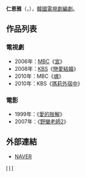 {{藝人
| 姓名     = 仁恩雅
| 類型     = 編劇
| 圖片     = 
| 圖片尺寸 = 
| 圖片簡介 = 
| 原名     = 
| 外文名   = 인은아
| 外文     = ko
| 羅馬拼音 = In Eun A
| 英文名   = 
| 綽號     = 
| 其他藝名 = 
| 國籍     = {{ROK}}
| 民族     = 
| 籍貫     = 
| 出生日期 = {{birth year and age|1971}}
| 出生地點 = {{KOR}}[[首爾特別市|首爾特別市]]
| 職業     = [[編劇|編劇]]
| 語言     = [[韓語|韓語]]
| 教育程度 = 
| 出身地   = 
| 出道作   = 
| 出道日期 = 1999年
| 代表作   = 
| 活躍年代 = 
}}

'''仁恩雅'''（{{lang-ko|'''인은아'''}}，{{bd|1971年|}}），[[韓國|韓國]][[電視劇|電視劇]][[編劇|編劇]]。

== 作品列表 ==
=== 電視劇 ===
*2006年：[[文化廣播_(韓國)|MBC]]《[[宮_(2006年電視劇)|宮]]》
*2008年：[[韓國放送公社|KBS]]《[[戀愛結婚_(電視劇)|戀愛結婚]]》
*2010年：MBC《[[魂_(電視劇)|魂]]》
*2010年：KBS《[[瑪莉外宿中|瑪莉外宿中]]》

=== 電影 ===
*1999年：《[[愛的肢解|愛的肢解]]》
*2007年：《[[野蠻老師2|野蠻老師2]]》
== 外部連結 ==
*[http://people.search.naver.com/search.naver?where=nexearch&query=%EC%9D%B8%EC%9D%80%EC%95%84&sm=tab_etc&ie=utf8&key=PeopleService&os=119286 NAVER] {{Wayback|url=http://people.search.naver.com/search.naver?where=nexearch&query=%EC%9D%B8%EC%9D%80%EC%95%84&sm=tab_etc&ie=utf8&key=PeopleService&os=119286 |date=20160304114817 }}{{ko}}

[[Category:韓國編劇|I]]
[[Category:韓國女性作家|I]]
[[Category:首爾特別市出身人物|I]]